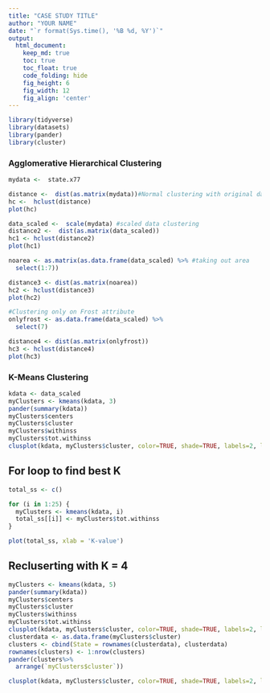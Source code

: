 ```yaml
---
title: "CASE STUDY TITLE"
author: "YOUR NAME"
date: "`r format(Sys.time(), '%B %d, %Y')`"
output:
  html_document:  
    keep_md: true
    toc: true
    toc_float: true
    code_folding: hide
    fig_height: 6
    fig_width: 12
    fig_align: 'center'
---
```


```r

library(tidyverse)
library(datasets)
library(pander)
library(cluster)
```

### Agglomerative Hierarchical Clustering

```r
mydata <-  state.x77

distance <-  dist(as.matrix(mydata))#Normal clustering with original data
hc <-  hclust(distance)
plot(hc)

data_scaled <-  scale(mydata) #scaled data clustering
distance2 <-  dist(as.matrix(data_scaled))
hc1 <- hclust(distance2)
plot(hc1)

noarea <- as.matrix(as.data.frame(data_scaled) %>% #taking out area
  select(1:7))

distance3 <- dist(as.matrix(noarea))
hc2 <- hclust(distance3)
plot(hc2)

#Clustering only on Frost attribute
onlyfrost <- as.data.frame(data_scaled) %>%
  select(7)

distance4 <- dist(as.matrix(onlyfrost))
hc3 <- hclust(distance4)
plot(hc3)

```

### K-Means Clustering
```r
kdata <- data_scaled
myClusters <- kmeans(kdata, 3)
pander(summary(kdata))
myClusters$centers
myClusters$cluster
myClusters$withinss
myClusters$tot.withinss
clusplot(kdata, myClusters$cluster, color=TRUE, shade=TRUE, labels=2, lines=0)

```

## For loop to find best K
```r
total_ss <- c()

for (i in 1:25) {
  myClusters <- kmeans(kdata, i)
  total_ss[[i]] <- myClusters$tot.withinss
}

plot(total_ss, xlab = 'K-value')
```

## Recluserting with K = 4
```r
myClusters <- kmeans(kdata, 5)
pander(summary(kdata))
myClusters$centers
myClusters$cluster
myClusters$withinss
myClusters$tot.withinss
clusplot(kdata, myClusters$cluster, color=TRUE, shade=TRUE, labels=2, lines=0)
clusterdata <- as.data.frame(myClusters$cluster) 
clusters <- cbind(State = rownames(clusterdata), clusterdata)
rownames(clusters) <- 1:nrow(clusters)
pander(clusters%>%
  arrange(`myClusters$cluster`))

clusplot(kdata, myClusters$cluster, color=TRUE, shade=TRUE, labels=2, lines=0)
```








